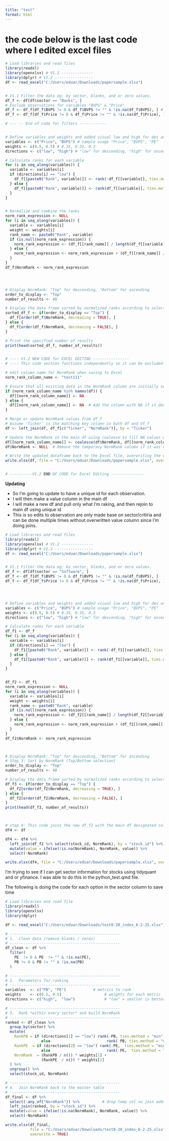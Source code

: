 ```yaml
---
title: "test"
format: html
---
```



# the code below is the last code where I edited excel files

```r

# Load libraries and read files
library(readxl)
library(openxlsx) # V1.2 --------------
library(dplyr) # V1.2 ----------------- 
df <- read_excel("C:/Users/eduar/Downloads/papersample.xlsx")


# V1.1 Filter the data eg: by sector, blanks, and or zero values.
df_f <- df[df$sector == "Banks", ]
# Exclude observations for variables "BVPS" & "Price"
df_f <- df_f[df_f$BVPS != 0 & df_f$BVPS != "" & !is.na(df_f$BVPS), ] # excldes 0 & blanks
df_f <- df_f[df_f$Price != 0 & df_f$Price != "" & !is.na(df_f$Price), ]

# --- -- End of code for filters ------------


# Define variables and weights and added visual low and high for des and asc.
variables <- c("Price", "BVPS") # sample usage "Price", "BVPS", "PE"
weights <- c(0.5, 0.5) # 0.35, 0.35, 0.3
directions <- c("low", "high") # "low" for descending, "high" for ascending

# Calculate ranks for each variable
for (i in seq_along(variables)) {
  variable <- variables[i]
  if (directions[i] == "low") {
    df_f[[paste0("Rank", variable)]] <- rank(-df_f[[variable]], ties.method = "min")
  } else {
    df_f[[paste0("Rank", variable)]] <- rank(df_f[[variable]], ties.method = "min")
  }
}


# Normalize and combine the ranks
norm_rank_expression <- NULL
for (i in seq_along(variables)) {
  variable <- variables[i]
  weight <- weights[i]
  rank_name <- paste0("Rank", variable)
  if (is.null(norm_rank_expression)) {
    norm_rank_expression <- (df_f[[rank_name]] / length(df_f[[variable]])) * weight
  } else {
    norm_rank_expression <- norm_rank_expression + (df_f[[rank_name]] / length(df_f[[variable]])) * weight
  }
}
df_f$NormRank <- norm_rank_expression




# Display NormRank: "Top" for descending, "Bottom" for ascending
order_to_display <- "Top"
number_of_results <- 40

# Display the data frame sorted by normalized ranks according to selected order
sorted_df_f <- if(order_to_display == "Top") {
  df_f[order(df_f$NormRank, decreasing = TRUE), ]
} else {
  df_f[order(df_f$NormRank, decreasing = FALSE), ]
}

# Print the specified number of results
print(head(sorted_df_f, number_of_results))


# ---- V1.2 NEW CODE for EXCEL EDITING ----------------
# ---- This code section functions independently so it can be excluded for faster testing -------

# edit column name for NormRank when saving to Excel
norm_rank_column_name <- "test111"

# Ensure that all existing data in the NormRank column are initially set to NA if the column exists
if (norm_rank_column_name %in% names(df)) {
  df[[norm_rank_column_name]] <- NA
} else {
  df[[norm_rank_column_name]] <- NA  # Add the column with NA if it does not exist
}

# Merge or update NormRank values from df_f
# Assume 'Ticker' is the matching key column in both df and df_f
df <- left_join(df, df_f[c("Ticker", "NormRank")], by = "Ticker")

# Update the NormRank in the main df using coalesce to fill NA values with new data
df[[norm_rank_column_name]] <- coalesce(df$NormRank, df[[norm_rank_column_name]])
df$NormRank <- NULL  # Remove the temporary NormRank column if it was created during merge

# Write the updated dataframe back to the Excel file, overwriting the existing file
write.xlsx(df, file = "C:/Users/eduar/Downloads/papersample.xlsx", overwrite = TRUE)


# ----------V1.2 END OF CODE for Excel Editing ---------------

```



**Updating**

 - So I'm going to update to have a unique id for each observation. 
 - I will then make a value column in the main df
 - I will make a new df and pull only what I'm raking, and then rejoin to main df using unique id
 - This is so edits to observation are only made base on sector/critiria and can be done multiple times without overwritten value column since I'm doing joins. 

```r

# Load libraries and read files
library(readxl)
library(openxlsx) # V1.2 --------------
library(dplyr) # V1.2 ----------------- 
df <- read_excel("C:/Users/eduar/Downloads/papersample.xlsx")


# V1.1 Filter the data eg: by sector, blanks, and or zero values.
df_f <- df[df$sector == "Software", ]
df_f <- df_f[df_f$BVPS != 0 & df_f$BVPS != "" & !is.na(df_f$BVPS), ] 
df_f <- df_f[df_f$Price != 0 & df_f$Price != "" & !is.na(df_f$Price), ]




# Define variables and weights and added visual low and high for des and asc.
variables <- c("Price", "BVPS") # sample usage "Price", "BVPS", "PE"
weights <- c(0.5, 0.5) # 0.35, 0.35, 0.3
directions <- c("low", "high") # "low" for descending, "high" for ascending

# Calculate ranks for each variable
df_f1 <- df_f
for (i in seq_along(variables)) {
  variable <- variables[i]
  if (directions[i] == "low") {
    df_f1[[paste0("Rank", variable)]] <- rank(-df_f1[[variable]], ties.method = "min")
  } else {
    df_f1[[paste0("Rank", variable)]] <- rank(df_f1[[variable]], ties.method = "min")
  }
}


df_f2 <- df_f1
norm_rank_expression <- NULL
for (i in seq_along(variables)) {
  variable <- variables[i]
  weight <- weights[i]
  rank_name <- paste0("Rank", variable)
  if (is.null(norm_rank_expression)) {
    norm_rank_expression <- (df_f2[[rank_name]] / length(df_f2[[variable]])) * weight
  } else {
    norm_rank_expression <- norm_rank_expression + (df_f2[[rank_name]] / length(df_f2[[variable]])) * weight
  }
}
df_f2$NormRank <- norm_rank_expression



# Display NormRank: "Top" for descending, "Bottom" for ascending
# Step 3: Sort by NormRank (Top/Bottom selection)
order_to_display <- "Top"
number_of_results <- 40

# Display the data frame sorted by normalized ranks according to selected order
df_f3 <- if(order_to_display == "Top") {
  df_f2[order(df_f2$NormRank, decreasing = TRUE), ]
} else {
  df_f2[order(df_f2$NormRank, decreasing = FALSE), ]
}
print(head(df_f3, number_of_results))



# step 4: This code joins the new df_f2 with the main df designated column. eg: value,garth_stock etc
df4 <- df

df4 <- df4 %>%
  left_join(df_f2 %>% select(stock_id, NormRank), by = "stock_id") %>%
  mutate(value = ifelse(!is.na(NormRank), NormRank, value)) %>%
  select(-NormRank)

write.xlsx(df4, file = "C:/Users/eduar/Downloads/papersample.xlsx", overwrite = TRUE)


```


I'm trying to see if I can get sector information for stocks using tidyquant and or yfinance. I was able to do this in the python_test.qmd file.



The following is doing the code for each option in the sector column to save time

```r
# Load libraries and read file
library(readxl)
library(openxlsx)
library(dplyr)

df <- read_excel("C:/Users/eduar/Downloads/test8-20_index_6-2-25.xlsx")

# -------------------------------------------------
# 1.  Clean data (remove blanks / zeros)
# -------------------------------------------------
df_clean <- df %>% 
  filter(
    PE  != 0 & PE  != "" & !is.na(PE),
    PB != 0 & PB != "" & !is.na(PB)
  )

# -------------------------------------------------
# 2.  Parameters for ranking
# -------------------------------------------------
variables  <- c("PB", "PE")            # metrics to rank
weights    <- c(0.5, 0.5)                   # weights for each metric
directions <- c("high",  "low")             # "low" = smaller is better

# -------------------------------------------------
# 3.  Rank *within every sector* and build NormRank
# -------------------------------------------------
ranked <- df_clean %>% 
  group_by(sector) %>% 
  mutate(
    RankPB = if (directions[1] == "low") rank(-PB, ties.method = "min")
                else                         rank( PB, ties.method = "min"),
    RankPE  = if (directions[2] == "low") rank(-PE,  ties.method = "min")
                else                         rank( PE,  ties.method = "min"),
    NormRank  = (RankPB / n()) * weights[1] +
                (RankPE  / n()) * weights[2]
  ) %>% 
  ungroup() %>% 
  select(stock_id, NormRank)

# -------------------------------------------------
# 4.  Join NormRank back to the master table
# -------------------------------------------------
df_final <- df %>% 
  select(-any_of("NormRank")) %>%          # drop temp col so join adds clean NormRank
  left_join(ranked, by = "stock_id") %>% 
  mutate(value = ifelse(!is.na(NormRank), NormRank, value)) %>% 
  select(-NormRank)

write.xlsx(df_final,
           file = "C:/Users/eduar/Downloads/test8-20_index_6-2-25.xlsx",
           overwrite = TRUE)

```

